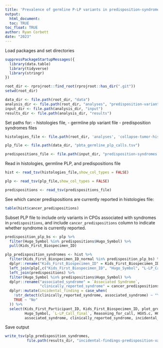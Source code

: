 ```yaml
---
title: 'Prevalence of germline P-LP variants in predisposition-syndrome-associated genes'
output: 
  html_document:
  toc: TRUE
toc_float: TRUE
author: Ryan Corbett
date: "2023"
---
```


Load packages and set directories

```r
suppressPackageStartupMessages({
  library(data.table)
  library(tidyverse)
  library(stringr)
})

root_dir <- rprojroot::find_root(rprojroot::has_dir(".git"))
setwd(root_dir)

data_dir <- file.path(root_dir, "data")
analysis_dir <- file.path(root_dir, "analyses", "predisposition-variants")
input_dir <- file.path(analysis_dir, "input")
results_dir <- file.path(analysis_dir, "results")
```

Set paths for: 
- histologies file, 
- germline plp variant file
- predisposition syndromes files

```r
histologies_file <- file.path(root_dir, 'analyses', 'collapse-tumor-histologies', 'results',"germline-primary-plus-tumor-histologies-plot-groups-clin-meta.tsv")

plp_file <- file.path(data_dir, "pbta_germline_plp_calls.tsv")

predispositions_file <- file.path(input_dir, "predisposition-syndromes.tsv")
```

Read in histologies, germline PLP, and predispositions file

```r
hist <- read_tsv(histologies_file,show_col_types = FALSE) 

plp <- read_tsv(plp_file,show_col_types = FALSE)

predispositions <- read_tsv(predispositions_file)
```

See which cancer predispositions are currently reported in histologies file: 

```r
table(hist$cancer_predispositions)
```

Subset PLP file to include only variants in CPGs associated with syndromes in `predispositions`, and include `cancer_predispositions` column to indicate whether syndrome is currently reported.

```r
predisposition_plp_bs <- plp %>%
  filter(Hugo_Symbol %in% predispositions$Hugo_Symbol) %>%
  pull(Kids_First_Biospecimen_ID)

plp_predisposition_syndromes <- hist %>%
  filter(Kids_First_Biospecimen_ID_normal %in% predisposition_plp_bs) %>%
  dplyr::rename("Kids_First_Biospecimen_ID" = Kids_First_Biospecimen_ID_normal) %>%
  left_join(plp[,c("Kids_First_Biospecimen_ID", "Hugo_Symbol", "L-LP_Call_final", "Reasoning_for_call", "HGVS.c", "HGVS.p")]) %>%
  left_join(predispositions) %>%
  filter(Hugo_Symbol %in% predispositions$Hugo_Symbol) %>%
  dplyr::rename("associated_syndrome" = `Associated Syndrome`,
                "clinically_reported_syndrome" = cancer_predispositions) %>%
  dplyr::mutate(incidental_finding = case_when(
    !str_detect(clinically_reported_syndrome, associated_syndrome) ~ "Yes",
    TRUE ~ "No"
  )) %>%
  select(Kids_First_Participant_ID, Kids_First_Biospecimen_ID, plot_group, molecular_subtype, 
         Hugo_Symbol, `L-LP_Call_final`, Reasoning_for_call, HGVS.c, HGVS.p,
         associated_syndrome, clinically_reported_syndrome, incidental_finding)
```

Save output

```r
write_tsv(plp_predisposition_syndromes,
          file.path(results_dir, "incidental-findings-predisposition-variants.tsv"))
```

